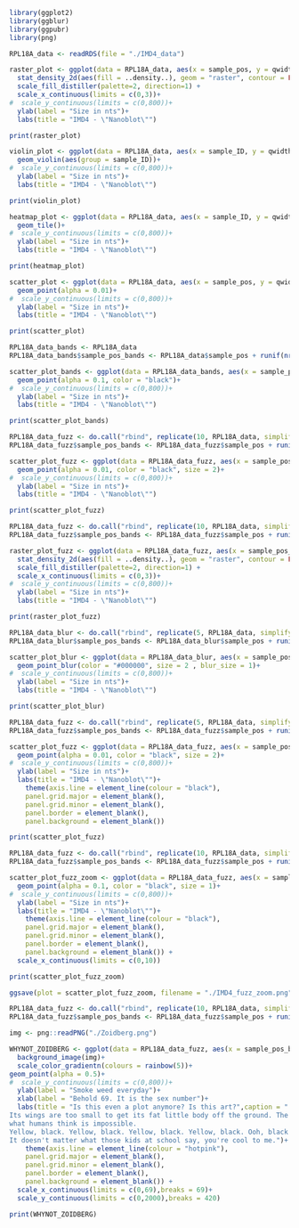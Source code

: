 ```r
library(ggplot2)
library(ggblur)
library(ggpubr)
library(png)
```

```r
RPL18A_data <- readRDS(file = "./IMD4_data")
```

```r
raster_plot <- ggplot(data = RPL18A_data, aes(x = sample_pos, y = qwidth))+
  stat_density_2d(aes(fill = ..density..), geom = "raster", contour = FALSE)+
  scale_fill_distiller(palette=2, direction=1) +
  scale_x_continuous(limits = c(0,3))+
#  scale_y_continuous(limits = c(0,800))+
  ylab(label = "Size in nts")+
  labs(title = "IMD4 - \"Nanoblot\"")

print(raster_plot)
```

```r
violin_plot <- ggplot(data = RPL18A_data, aes(x = sample_ID, y = qwidth, fill = sample_ID))+
  geom_violin(aes(group = sample_ID))+
#  scale_y_continuous(limits = c(0,800))+
  ylab(label = "Size in nts")+
  labs(title = "IMD4 - \"Nanoblot\"")

print(violin_plot)
```

```r
heatmap_plot <- ggplot(data = RPL18A_data, aes(x = sample_ID, y = qwidth))+
  geom_tile()+
#  scale_y_continuous(limits = c(0,800))+
  ylab(label = "Size in nts")+
  labs(title = "IMD4 - \"Nanoblot\"")

print(heatmap_plot)
```

```r
scatter_plot <- ggplot(data = RPL18A_data, aes(x = sample_pos, y = qwidth))+
  geom_point(alpha = 0.01)+
#  scale_y_continuous(limits = c(0,800))+
  ylab(label = "Size in nts")+
  labs(title = "IMD4 - \"Nanoblot\"")

print(scatter_plot)
```

```r
RPL18A_data_bands <- RPL18A_data
RPL18A_data_bands$sample_pos_bands <- RPL18A_data$sample_pos + runif(nrow(RPL18A_data), min = -0.25, max = 0.25)

scatter_plot_bands <- ggplot(data = RPL18A_data_bands, aes(x = sample_pos_bands, y = qwidth))+
  geom_point(alpha = 0.1, color = "black")+
#  scale_y_continuous(limits = c(0,800))+
  ylab(label = "Size in nts")+
  labs(title = "IMD4 - \"Nanoblot\"")

print(scatter_plot_bands)
```

```r
RPL18A_data_fuzz <- do.call("rbind", replicate(10, RPL18A_data, simplify = FALSE))
RPL18A_data_fuzz$sample_pos_bands <- RPL18A_data_fuzz$sample_pos + runif(nrow(RPL18A_data_fuzz), min = -0.25, max = 0.25)

scatter_plot_fuzz <- ggplot(data = RPL18A_data_fuzz, aes(x = sample_pos_bands, y = qwidth))+
  geom_point(alpha = 0.01, color = "black", size = 2)+
#  scale_y_continuous(limits = c(0,800))+
  ylab(label = "Size in nts")+
  labs(title = "IMD4 - \"Nanoblot\"")

print(scatter_plot_fuzz)

```

```r
RPL18A_data_fuzz <- do.call("rbind", replicate(10, RPL18A_data, simplify = FALSE))
RPL18A_data_fuzz$sample_pos_bands <- RPL18A_data_fuzz$sample_pos + runif(nrow(RPL18A_data_fuzz), min = -0.25, max = 0.25)

raster_plot_fuzz <- ggplot(data = RPL18A_data_fuzz, aes(x = sample_pos_bands, y = qwidth))+
  stat_density_2d(aes(fill = ..density..), geom = "raster", contour = FALSE)+
  scale_fill_distiller(palette=2, direction=1) +
  scale_x_continuous(limits = c(0,3))+
#  scale_y_continuous(limits = c(0,800))+
  ylab(label = "Size in nts")+
  labs(title = "IMD4 - \"Nanoblot\"")

print(raster_plot_fuzz)
```
```r
RPL18A_data_blur <- do.call("rbind", replicate(5, RPL18A_data, simplify = FALSE))
RPL18A_data_blur$sample_pos_bands <- RPL18A_data_blur$sample_pos + runif(nrow(RPL18A_data_blur), min = -0.25, max = 0.25)

scatter_plot_blur <- ggplot(data = RPL18A_data_blur, aes(x = sample_pos_bands, y = qwidth))+
  geom_point_blur(color = "#000000", size = 2 , blur_size = 1)+
#  scale_y_continuous(limits = c(0,800))+
  ylab(label = "Size in nts")+
  labs(title = "IMD4 - \"Nanoblot\"")

print(scatter_plot_blur)
```

```r
RPL18A_data_fuzz <- do.call("rbind", replicate(5, RPL18A_data, simplify = FALSE))
RPL18A_data_fuzz$sample_pos_bands <- RPL18A_data_fuzz$sample_pos + runif(nrow(RPL18A_data_fuzz), min = -0.25, max = 0.25)

scatter_plot_fuzz <- ggplot(data = RPL18A_data_fuzz, aes(x = sample_pos_bands, y = qwidth))+
  geom_point(alpha = 0.01, color = "black", size = 2)+
#  scale_y_continuous(limits = c(0,800))+
  ylab(label = "Size in nts")+
  labs(title = "IMD4 - \"Nanoblot\"")+
    theme(axis.line = element_line(colour = "black"),
    panel.grid.major = element_blank(),
    panel.grid.minor = element_blank(),
    panel.border = element_blank(),
    panel.background = element_blank()) 

print(scatter_plot_fuzz)
```

```r
RPL18A_data_fuzz <- do.call("rbind", replicate(10, RPL18A_data, simplify = FALSE))
RPL18A_data_fuzz$sample_pos_bands <- RPL18A_data_fuzz$sample_pos + runif(nrow(RPL18A_data_fuzz), min = -0.25, max = 0.25)

scatter_plot_fuzz_zoom <- ggplot(data = RPL18A_data_fuzz, aes(x = sample_pos_bands, y = qwidth))+
  geom_point(alpha = 0.1, color = "black", size = 1)+
#  scale_y_continuous(limits = c(0,800))+
  ylab(label = "Size in nts")+
  labs(title = "IMD4 - \"Nanoblot\"")+
    theme(axis.line = element_line(colour = "black"),
    panel.grid.major = element_blank(),
    panel.grid.minor = element_blank(),
    panel.border = element_blank(),
    panel.background = element_blank()) +
  scale_x_continuous(limits = c(0,10))

print(scatter_plot_fuzz_zoom)

ggsave(plot = scatter_plot_fuzz_zoom, filename = "./IMD4_fuzz_zoom.png", units = "in", width = 6, height = 4)
```

```r
RPL18A_data_fuzz <- do.call("rbind", replicate(10, RPL18A_data, simplify = FALSE))
RPL18A_data_fuzz$sample_pos_bands <- RPL18A_data_fuzz$sample_pos + runif(nrow(RPL18A_data_fuzz), min = -0.25, max = 0.25)

img <- png::readPNG("./Zoidberg.png")

WHYNOT_ZOIDBERG <- ggplot(data = RPL18A_data_fuzz, aes(x = sample_pos_bands, y = qwidth, color = qwidth, size = (sample_pos_bands + 10)))+
  background_image(img)+
  scale_color_gradientn(colours = rainbow(5))+
geom_point(alpha = 0.5)+
#  scale_y_continuous(limits = c(0,800))+
  ylab(label = "Smoke weed everyday")+
  xlab(label = "Behold 69. It is the sex number")+
  labs(title = "Is this even a plot anymore? Is this art?",caption = "  According to all known laws of aviation, there is no way a bee should be able to fly.
Its wings are too small to get its fat little body off the ground. The bee, of course, flies anyway because bees don't care
what humans think is impossible.
Yellow, black. Yellow, black. Yellow, black. Yellow, black. Ooh, black and yellow! Let's shake it up a little.", subtitle = "Lol, good meme bro. I really like it. I thought it was funny.
It doesn't matter what those kids at school say, you're cool to me.")+
    theme(axis.line = element_line(colour = "hotpink"),
    panel.grid.major = element_blank(),
    panel.grid.minor = element_blank(),
    panel.border = element_blank(),
    panel.background = element_blank()) +
  scale_x_continuous(limits = c(0,69),breaks = 69)+
  scale_y_continuous(limits = c(0,2000),breaks = 420)

print(WHYNOT_ZOIDBERG)
```